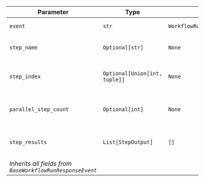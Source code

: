| Parameter | Type | Default | Description |
|-----------|------|---------|-------------|
| `event` | `str` | `WorkflowRunEvent.parallel_execution_completed.value` | Event type identifier |
| `step_name` | `Optional[str]` | `None` | Name of the parallel step |
| `step_index` | `Optional[Union[int, tuple]]` | `None` | Index or position of the parallel step |
| `parallel_step_count` | `Optional[int]` | `None` | Number of steps executed in parallel |
| `step_results` | `List[StepOutput]` | `[]` | Results from all parallel steps |
| *Inherits all fields from `BaseWorkflowRunResponseEvent`* |